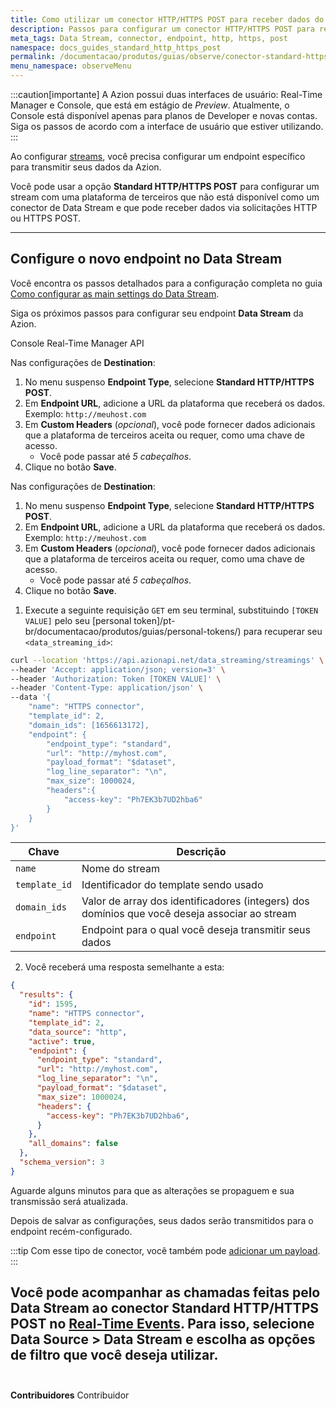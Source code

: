 ```yaml
---
title: Como utilizar um conector HTTP/HTTPS POST para receber dados do Data Stream
description: Passos para configurar um conector HTTP/HTTPS POST para receber dados do Data Stream.
meta_tags: Data Stream, connector, endpoint, http, https, post
namespace: docs_guides_standard_http_https_post
permalink: /documentacao/produtos/guias/observe/conector-standard-https-post/
menu_namespace: observeMenu
---
```



:::caution[importante]
A Azion possui duas interfaces de usuário: Real-Time Manager e Console, que está em estágio de *Preview*. Atualmente, o Console está disponível apenas para planos de Developer e novas contas. Siga os passos de acordo com a interface de usuário que estiver utilizando.
:::

Ao configurar [streams](/pt-br/documentacao/produtos/observe/data-stream/), você precisa configurar um endpoint específico para transmitir seus dados da Azion.

Você pode usar a opção **Standard HTTP/HTTPS POST** para configurar um stream com uma plataforma de terceiros que não está disponível como um conector de Data Stream e que pode receber dados via solicitações HTTP ou HTTPS POST.

---

## Configure o novo endpoint no Data Stream

Você encontra os passos detalhados para a configuração completa no guia [Como configurar as main settings do Data Stream](/pt-br/documentacao/produtos/guias/como-usar-data-stream/).

Siga os próximos passos para configurar seu endpoint **Data Stream** da Azion.

<Tabs>
    <Fragment slot="tab.console">Console</Fragment>
    <Fragment slot="tab.rtm">Real-Time Manager</Fragment>
    <Fragment slot="tab.api">API</Fragment>

<Fragment slot="panel.console">

Nas configurações de **Destination**:

1. No menu suspenso **Endpoint Type**, selecione **Standard HTTP/HTTPS POST**.
2. Em **Endpoint URL**, adicione a URL da plataforma que receberá os dados. Exemplo: `http://meuhost.com`
3. Em **Custom Headers** (*opcional*), você pode fornecer dados adicionais que a plataforma de terceiros aceita ou requer, como uma chave de acesso.
    - Você pode passar até *5 cabeçalhos*.
4. Clique no botão **Save**.

</Fragment>

<Fragment slot="panel.rtm">

Nas configurações de **Destination**:

1. No menu suspenso **Endpoint Type**, selecione **Standard HTTP/HTTPS POST**.
2. Em **Endpoint URL**, adicione a URL da plataforma que receberá os dados. Exemplo: `http://meuhost.com`
3. Em **Custom Headers** (*opcional*), você pode fornecer dados adicionais que a plataforma de terceiros aceita ou requer, como uma chave de acesso.
    - Você pode passar até *5 cabeçalhos*.
4. Clique no botão **Save**.

</Fragment>

<Fragment slot="panel.api">

1. Execute a seguinte requisição `GET` em seu terminal, substituindo `[TOKEN VALUE]` pelo seu [personal token]/pt-br/documentacao/produtos/guias/personal-tokens/) para recuperar seu `<data_streaming_id>`:

```bash
curl --location 'https://api.azionapi.net/data_streaming/streamings' \
--header 'Accept: application/json; version=3' \
--header 'Authorization: Token [TOKEN VALUE]' \
--header 'Content-Type: application/json' \
--data '{
    "name": "HTTPS connector",
    "template_id": 2,
    "domain_ids": [1656613172],
    "endpoint": {
        "endpoint_type": "standard",
        "url": "http://myhost.com",
        "payload_format": "$dataset",
        "log_line_separator": "\n",
        "max_size": 1000024,
        "headers":{
            "access-key": "Ph7EK3b7UD2hba6"
        }
    }
}'
```

| Chave | Descrição |
| --- | --- |
| `name` | Nome do stream |
| `template_id` | Identificador do template sendo usado |
| `domain_ids` | Valor de array dos identificadores (integers) dos domínios que você deseja associar ao stream |
| `endpoint` | Endpoint para o qual você deseja transmitir seus dados |

2. Você receberá uma resposta semelhante a esta:

```json
{
  "results": {
    "id": 1595,
    "name": "HTTPS connector",
    "template_id": 2,
    "data_source": "http",
    "active": true,
    "endpoint": {
      "endpoint_type": "standard",
      "url": "http://myhost.com",
      "log_line_separator": "\n",
      "payload_format": "$dataset",
      "max_size": 1000024,
      "headers": {
        "access-key": "Ph7EK3b7UD2hba6",
      }
    },
    "all_domains": false
  },
  "schema_version": 3
}
```

Aguarde alguns minutos para que as alterações se propaguem e sua transmissão será atualizada.

  <JourneyAPI />

</Fragment>
</Tabs>

Depois de salvar as configurações, seus dados serão transmitidos para o endpoint recém-configurado.

:::tip
Com esse tipo de conector, você também pode [adicionar um payload](/pt-br/documentacao/produtos/guias/observe/data-stream-adicionar-payload/).
:::

Você pode acompanhar as chamadas feitas pelo Data Stream ao conector Standard HTTP/HTTPS POST no [Real-Time Events](/pt-br/documentacao/produtos/observe/real-time-events/). Para isso, selecione **Data Source** > **Data Stream** e escolha as opções de filtro que você deseja utilizar.
<br /><br />
---

**Contribuidores** <ContributorList>Contribuidor</ContributorList>
